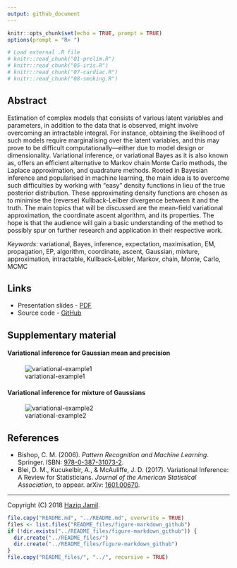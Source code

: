 ```yaml
---
output: github_document
---
```


```r
knitr::opts_chunk$set(echo = TRUE, prompt = TRUE)
options(prompt = "R> ")

# Load external .R file
# knitr::read_chunk("01-prelim.R")
# knitr::read_chunk("05-iris.R")
# knitr::read_chunk("07-cardiac.R")
# knitr::read_chunk("08-smoking.R")
```

## Abstract

<!-- This talk aims to introduce the concept of variational techniques for estimating statistical models with latent variables.  -->
Estimation of complex models that consists of various latent variables and parameters, in addition to the data that is observed, might involve overcoming an intractable integral.
For instance, obtaining the likelihood of such models require marginalising over the latent variables, and this may prove to be difficult computationally---either due to model design or dimensionality.
Variational inference, or variational Bayes as it is also known as, offers an  efficient alternative to Markov chain Monte Carlo methods, the Laplace approximation, and quadrature methods.
Rooted in Bayesian inference and popularised in machine learning, the main idea is to overcome such difficulties by working with "easy" density functions in lieu of the true posterior distribution.
These approximating density functions are chosen as to minimise the (reverse) Kullback-Leilber divergence between it and the truth.
The main topics that will be discussed are the mean-field variational approximation, the coordinate ascent algorithm, and its properties.
The hope is that the audience will gain a basic understanding of the method to possibly spur on further research and application in their respective work.

*Keywords*: variational, Bayes, inference, expectation, maximisation, EM, propagation, EP, algorithm, coordinate, ascent, Gaussian, mixture, approximation, intractable, Kullback-Leibler, Markov, chain, Monte, Carlo, MCMC

## Links

- Presentation slides - [PDF](http://socialstats.haziqj.ml/soc-stat-meet-bgtvi-handout.pdf)
- Source code - [GitHub](https://github.com/haziqj/soc-stat-meet-bgtvi)

## Supplementary material

#### Variational inference for Gaussian mean and precision

![variational-example1](figure/var-eg1.gif)

#### Variational inference for mixture of Gaussians

![variational-example2](figure/var-eg2.gif)

## References

- Bishop, C. M. (2006). _Pattern Recognition and Machine Learning_. Springer. ISBN: [978-0-387-31073-2](http://www.springer.com/gb/book/9780387310732).
- Blei, D. M., Kucukelbir, A., & McAuliffe, J. D. (2017). Variational Inference: A Review for Statisticians. *Journal of the American Statistical Association*, to appear. arXiv: [1601.00670](https://arxiv.org/abs/1601.00670).

***

Copyright (C) 2018 [Haziq Jamil](http://haziqj.ml). 

```r
file.copy("README.md", "../README.md", overwrite = TRUE)
files <- list.files("README_files/figure-markdown_github")
if (!dir.exists("../README_files/figure-markdown_github")) {
  dir.create("../README_files/")
  dir.create("../README_files/figure-markdown_github")
}
file.copy("README_files/", "../", recursive = TRUE)
```
